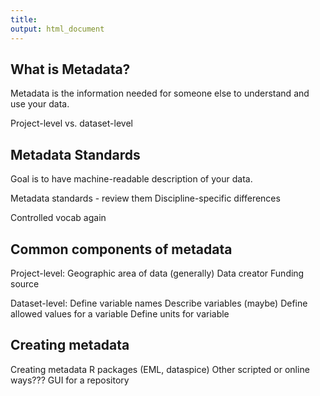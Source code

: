 ```yaml
---
title: 
output: html_document
---
```


## What is Metadata?

Metadata is the information needed for someone else to understand and use your data.  

Project-level vs. dataset-level


## Metadata Standards

Goal is to have machine-readable description of your data. 

Metadata standards - review them
Discipline-specific differences

Controlled vocab again

## Common components of metadata

Project-level:
Geographic area of data (generally)
Data creator
Funding source

Dataset-level:
Define variable names
Describe variables (maybe)
Define allowed values for a variable
Define units for variable


## Creating metadata

Creating metadata
  R packages (EML, dataspice)
  Other scripted or online ways???
  GUI for a repository

  

